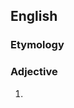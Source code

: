 ==English==

===Etymology===
{{prefix|en|un|plowed}}

===Adjective===
{{en-adj}}

# {{alternative spelling of|en|unploughed}}